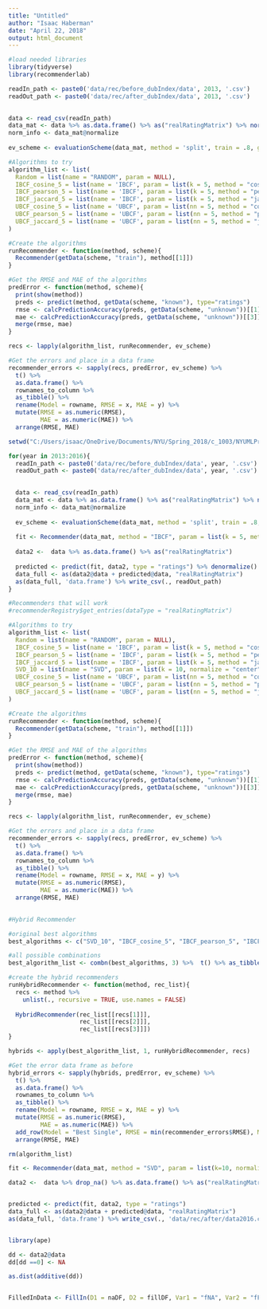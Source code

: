 ```yaml
---
title: "Untitled"
author: "Isaac Haberman"
date: "April 22, 2018"
output: html_document
---
```


```r

#load needed libraries
library(tidyverse)
library(recommenderlab)

```

```r

readIn_path <- paste0('data/rec/before_dubIndex/data', 2013, '.csv')
readOut_path <- paste0('data/rec/after_dubIndex/data', 2013, '.csv')
  

data <- read_csv(readIn_path)
data_mat <- data %>% as.data.frame() %>% as("realRatingMatrix") %>% normalize(., method = "center", row = TRUE)
norm_info <- data_mat@normalize
  
ev_scheme <- evaluationScheme(data_mat, method = 'split', train = .8, given = -1)

#Algorithms to try
algorithm_list <- list(
  Random = list(name = "RANDOM", param = NULL),
  IBCF_cosine_5 = list(name = 'IBCF', param = list(k = 5, method = "cosine", normalize = NULL)),
  IBCF_pearson_5 = list(name = 'IBCF', param = list(k = 5, method = "pearson", normalize = NULL)),
  IBCF_jaccard_5 = list(name = 'IBCF', param = list(k = 5, method = "jaccard", normalize = NULL)),
  UBCF_cosine_5 = list(name = 'UBCF', param = list(nn = 5, method = "cosine", normalize = NULL)),
  UBCF_pearson_5 = list(name = 'UBCF', param = list(nn = 5, method = "pearson", normalize = NULL)),
  UBCF_jaccard_5 = list(name = 'UBCF', param = list(nn = 5, method = "jaccard", normalize = NULL))
)

#Create the algorithms
runRecommender <- function(method, scheme){
  Recommender(getData(scheme, "train"), method[[1]])
}

#Get the RMSE and MAE of the algorithms
predError <- function(method, scheme){
  print(show(method))
  preds <- predict(method, getData(scheme, "known"), type="ratings") 
  rmse <- calcPredictionAccuracy(preds, getData(scheme, "unknown"))[[1]]
  mae <- calcPredictionAccuracy(preds, getData(scheme, "unknown"))[[3]]
  merge(rmse, mae)
}

recs <- lapply(algorithm_list, runRecommender, ev_scheme)

#Get the errors and place in a data frame 
recommender_errors <- sapply(recs, predError, ev_scheme) %>% 
  t() %>% 
  as.data.frame() %>% 
  rownames_to_column %>%  
  as_tibble() %>%
  rename(Model = rowname, RMSE = x, MAE = y) %>%
  mutate(RMSE = as.numeric(RMSE),
         MAE = as.numeric(MAE)) %>%
  arrange(RMSE, MAE)

```




```r

setwd("C:/Users/isaac/OneDrive/Documents/NYU/Spring_2018/c_1003/NYUMLProject")

for(year in 2013:2016){
  readIn_path <- paste0('data/rec/before_dubIndex/data', year, '.csv')
  readOut_path <- paste0('data/rec/after_dubIndex/data', year, '.csv')
  

  data <- read_csv(readIn_path)
  data_mat <- data %>% as.data.frame() %>% as("realRatingMatrix") %>% normalize(., method = "center", row = TRUE)
  norm_info <- data_mat@normalize
  
  ev_scheme <- evaluationScheme(data_mat, method = 'split', train = .8, given = -1)
  
  fit <- Recommender(data_mat, method = "IBCF", param = list(k = 5, method = "pearson", normalize = NULL))
  
  data2 <-  data %>% as.data.frame() %>% as("realRatingMatrix")
  
  predicted <- predict(fit, data2, type = "ratings") %>% denormalize()
  data_full <- as(data2@data + predicted@data, "realRatingMatrix")
  as(data_full, 'data.frame') %>% write_csv(., readOut_path)
}

```

```r
#Recommenders that will work
#recommenderRegistry$get_entries(dataType = "realRatingMatrix")

#Algorithms to try
algorithm_list <- list(
  Random = list(name = "RANDOM", param = NULL),
  IBCF_cosine_5 = list(name = 'IBCF', param = list(k = 5, method = "cosine", normalize = "center")),
  IBCF_pearson_5 = list(name = 'IBCF', param = list(k = 5, method = "pearson", normalize = "center")),
  IBCF_jaccard_5 = list(name = 'IBCF', param = list(k = 5, method = "jaccard", normalize = "center")),
  SVD_10 = list(name = "SVD", param = list(k = 10, normalize = "center")),
  UBCF_cosine_5 = list(name = 'UBCF', param = list(nn = 5, method = "cosine", normalize = "center")),
  UBCF_pearson_5 = list(name = 'UBCF', param = list(nn = 5, method = "pearson", normalize = "center")),
  UBCF_jaccard_5 = list(name = 'UBCF', param = list(nn = 5, method = "jaccard", normalize = "center"))
)

#Create the algorithms
runRecommender <- function(method, scheme){
  Recommender(getData(scheme, "train"), method[[1]])
}

#Get the RMSE and MAE of the algorithms
predError <- function(method, scheme){
  print(show(method))
  preds <- predict(method, getData(scheme, "known"), type="ratings") 
  rmse <- calcPredictionAccuracy(preds, getData(scheme, "unknown"))[[1]]
  mae <- calcPredictionAccuracy(preds, getData(scheme, "unknown"))[[3]]
  merge(rmse, mae)
}

recs <- lapply(algorithm_list, runRecommender, ev_scheme)

#Get the errors and place in a data frame 
recommender_errors <- sapply(recs, predError, ev_scheme) %>% 
  t() %>% 
  as.data.frame() %>% 
  rownames_to_column %>%  
  as_tibble() %>%
  rename(Model = rowname, RMSE = x, MAE = y) %>%
  mutate(RMSE = as.numeric(RMSE),
         MAE = as.numeric(MAE)) %>%
  arrange(RMSE, MAE)
  

```

```r

#Hybrid Recommender

#original best algorithms
best_algorithms <- c("SVD_10", "IBCF_cosine_5", "IBCF_pearson_5", "IBCF_jaccard_5")

#all possible combinations
best_algorithm_list <- combn(best_algorithms, 3) %>%  t() %>% as_tibble() 

#create the hybrid recommenders
runHybridRecommender <- function(method, rec_list){
  recs <- method %>% 
    unlist(., recursive = TRUE, use.names = FALSE)
  
  HybridRecommender(rec_list[[recs[1]]],
                    rec_list[[recs[2]]],
                    rec_list[[recs[3]]])
}

hybrids <- apply(best_algorithm_list, 1, runHybridRecommender, recs) 

#Get the error data frame as before
hybrid_errors <- sapply(hybrids, predError, ev_scheme) %>% 
  t() %>% 
  as.data.frame() %>% 
  rownames_to_column %>%  
  as_tibble() %>%
  rename(Model = rowname, RMSE = x, MAE = y) %>%
  mutate(RMSE = as.numeric(RMSE),
         MAE = as.numeric(MAE)) %>% 
  add_row(Model = "Best Single", RMSE = min(recommender_errors$RMSE), MAE = min(recommender_errors$MAE))  %>%
  arrange(RMSE, MAE)

rm(algorithm_list)


```

```r


fit <- Recommender(data_mat, method = "SVD", param = list(k=10, normalize = NULL))

data2 <-  data %>% drop_na() %>% as.data.frame() %>% as("realRatingMatrix")


predicted <- predict(fit, data2, type = "ratings")
data_full <- as(data2@data + predicted@data, "realRatingMatrix")
as(data_full, 'data.frame') %>% write_csv(., 'data/rec/after/data2016.csv')



```


```r

library(ape)

dd <- data2@data
dd[dd ==0] <- NA

as.dist(additive(dd))


FilledInData <- FillIn(D1 = naDF, D2 = fillDF, Var1 = "fNA", Var2 = "fFull", KeyVar = c("a", "b"))





```



